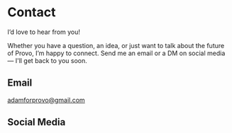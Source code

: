 
# Contact

I’d love to hear from you!

Whether you have a question, an idea, or just want to talk about the future of Provo, I’m happy to connect. Send me an email or a DM on social media — I'll get back to you soon.

## Email

[adamforprovo@gmail.com](mailto:adamforprovo@gmail.com)

## Social Media

<SocialLinks />

